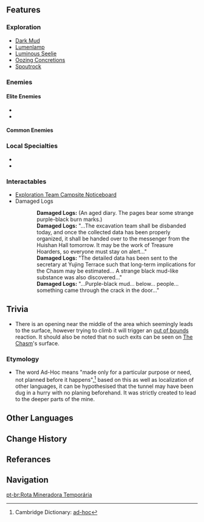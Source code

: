 {{Location Infobox
|image        = Ad-Hoc Main Tunnel.png
|type         = Subarea
|region       = Liyue
|area         = The Chasm: Underground Mines
|map          = The Chasm: Underground Mines
}}
{{Location Intro|description=<p>Serving as the main entrance to the Chasm's Mines, it consists of two huge caves with a smaller one in between.</p>}}

==Features==
===Exploration===
* [[Dark Mud]]
* [[Lumenlamp]]
* [[Luminous Seelie]]
* [[Oozing Concretions]]
* [[Spoutrock]]

===Enemies===
====Elite Enemies====
* {{Enemy|Shadowy Husk: Defender}}
* {{Enemy|Mirror Maiden}}

====Common Enemies====
{{Column|2|
* {{Enemy|Geo Slime}}
* {{Enemy|Large Geo Slime}}
* {{Enemy|Hydro Slime}}
* {{Enemy|Large Hydro Slime}}
* {{Enemy|Treasure Hoarders: Crusher}}
* {{Enemy|Treasure Hoarders: Pugilist}}
* {{Enemy|Treasure Hoarders: Scout}}
* {{Enemy|Treasure Hoarders: Electro Potioneer}}
* {{Enemy|Treasure Hoarders: Hydro Potioneer}}
* {{Enemy|Treasure Hoarders: Pyro Potioneer}}
}}

===Local Specialties===
* {{Item|Cor Lapis}}
* {{Item|Noctilucous Jade}}

===Interactables===
* [[Exploration Team Campsite Noticeboard]]
* Damaged Logs
{{Dialogue start}}
::'''Damaged Logs:''' (An aged diary. The pages bear some strange purple-black burn marks.)
::'''Damaged Logs:''' "...The excavation team shall be disbanded today, and once the collected data has been properly organized, it shall be handed over to the messenger from the Huishan Hall tomorrow. It may be the work of Treasure Hoarders, so everyone must stay on alert..."
::'''Damaged Logs:''' "The detailed data has been sent to the secretary at Yujing Terrace such that long-term implications for the Chasm may be estimated... A strange black mud-like substance was also discovered..."
::'''Damaged Logs:''' "...Purple-black mud... below... people... something came through the crack in the door..."
{{Dialogue end}}

==Trivia==
* There is an opening near the middle of the area which seemingly leads to the surface, however trying to climb it will trigger an [[Out of Bounds|out of bounds]] reaction. It should also be noted that no such exits can be seen on [[The Chasm]]'s surface.

===Etymology===
* The word Ad-Hoc means "made only for a particular purpose or need, not planned before it happens",<ref>Cambridge Dictionary: [https://dictionary.cambridge.org/dictionary/english/ad-hoc ad-hoc]</ref> based on this as well as localization of other languages, it can be hypothesised that the tunnel may have been dug in a hurry with no planing beforehand. It was strictly created to lead to the deeper parts of the mine.
<!--
==Soundtracks==
The following [[soundtrack]]s are played at {{subst:PAGENAME}}.
{{Soundtracks by Category|{{subst:PAGENAME}}}}

==Gallery==
<gallery hideaddbutton="true" captionalign="center">

</gallery>

==Video Guides==
{{EVT
|video1   =  youtu.be
|caption1 = 
}}-->

==Other Languages==
{{Other Languages
|en      = Ad-Hoc Main Tunnel
|zhs     = 临时主矿道
|zhs_rm  = Línshí Zhǔ Kuàngdào
|zht     = 臨時主礦道
|zht_rm  = Línshí Zhǔ Kuàngdào
|zh_tl   = Temporary Main Mining Tunnel
|ja      = {{Rubi|臨|りん|時|じ|本|ほん|坑|こう}}
|ja_rm   = Rinji Honkou<ref>[[Map]], Label: Ad-Hoc Main Tunnel (Japanese)</ref>
|ja_tl   = Temporary Main Mining Pit
|ko      = {{tt|임시|臨時}} {{tt|주요|主要}} {{tt|갱도|坑道}}
|ko_rm   = Imsi Juyo Gaengdo
|ko_tl   = Temporary Main Mine
|es      = Ruta Minera Provisional
|es_tl   = Provisional Mining Route
|fr      = Tunnel principal temporaire
|fr_tl   = Temporary Main Tunnel
|ru      = Временная главная штольня
|ru_tl   = 
|th      = Ad-Hoc Main Tunnel
|vi      = Thông Lộ {{tt|Tạm Thời|暫時}}
|vi_tl   = Temporary Avenue
|de      = Vorläufige Hauptmine
|de_tl   = Temporary Mainmine
|id      = Ad-Hoc Main Tunnel
|pt      = Rota Mineradora Temporária
|pt_tl   = 
}}

==Change History==
{{Change History|2.6}}

==Referances==
{{Reflist|1}}

==Navigation==
{{Area Navbox|Liyue}}

[[pt-br:Rota Mineradora Temporária]]